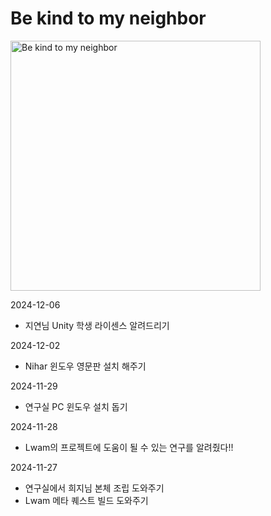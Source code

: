 # Be kind to my neighbor

<Image
  src="/images/neighbor/sharing.webp"
  alt="Be kind to my neighbor"
  width="400"
  height="400"
/>

2024-12-06

- 지연님 Unity 학생 라이센스 알려드리기

2024-12-02

- Nihar 윈도우 영문판 설치 해주기

2024-11-29

- 연구실 PC 윈도우 설치 돕기

2024-11-28

- Lwam의 프로젝트에 도움이 될 수 있는 연구를 알려줬다!!

2024-11-27

- 연구실에서 희지님 본체 조립 도와주기
- Lwam 메타 퀘스트 빌드 도와주기
